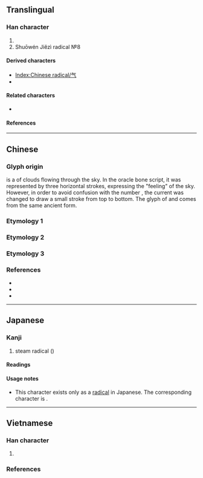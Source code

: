 {{also|氣|気|炁}}
{{character info}}
==Translingual==
{{Han simplified forms|氣|気|气}}
{{stroke order|strokes=4}}
{{stroke order|type=animate}}

===Han character===
{{Han char|rn=84|rad=气|as=00|sn=4|four=80017|canj=OMN,XOMN|ids=⿳𠂉一⺄}}

# {{mul-kangxi radical-def}}
# Shuōwén Jiězì radical №8

====Derived characters====
* [[Index:Chinese radical/气]]
* {{l|mul|[[㐹]], [[𠯏]], [[𡉛]], [[忾]], [[㧉]], [[汽]], [[𨸛]], [[𣅠]], [[䏗]], [[𣏙]], [[𪸕]], [[𤽍]], [[𥐬]], [[𥝬]], [[𥸽]], [[𥾨]], [[𫊨]], [[𧥷]], [[𧺞]], [[𨥊]], [[靔]], [[𩚤]]([[饩]]), [[𩡹]], [[𪌇]], [[㡮]], [[𪗟]], [[芞]], [[𥤶]], [[𤴸]]}} <!-- Characters not found in [[Index:Chinese radical/气]] -->

====Related characters====
* {{l|mul|氣}} {{q|Orthodox [[Traditional Chinese|traditional form]]}}

====References====
{{Han ref|kx=0599.030|dkj=17043|dj=0990.140|hdz=32010.010|uh=6C14}}

----

==Chinese==

===Glyph origin===
{{Han etym}}

{{och-l|气}} is a {{liushu|p|rs=气00|nocap=y}} of clouds flowing through the sky. In the oracle bone script, it was represented by three horizontal strokes, expressing the "feeling" of the sky. However, in order to avoid confusion with the number {{och-l|三}}, the current {{och-l|气}} was changed to draw a small stroke from top to bottom. The glyph of {{och-l|氣}} and {{och-l|乞}} comes from the same ancient form.

===Etymology 1===
{{zh-see|氣|sv}}

===Etymology 2===
{{zh-see|乞|v}}

===Etymology 3===
{{zh-see|餼|av}}

===References===
* {{R:twedu|B01998}}
* {{R:twedu|A02115-005#26}}
* {{R:twedu|A00041-002#26}}

----

==Japanese==

===Kanji===
{{ja-kanji|grade=|rs=气00}}

# steam radical ({{m|ja|きがまえ|tr=kigamae}})

====Readings====
{{ja-readings
|goon=け
|kanon=き
|kun=いき
}}

====Usage notes====
* This character exists only as a [[Index:Chinese radical/气|radical]] in Japanese. The corresponding character is {{m|ja|気|gloss=air; atmosphere; spirit}}.

----

==Vietnamese==

===Han character===
{{vi-readings|rs=气00
|hanviet=khí-gdhn;bonet
}}

# {{han tu form of|khí|steam radical}}

===References===
<references/>